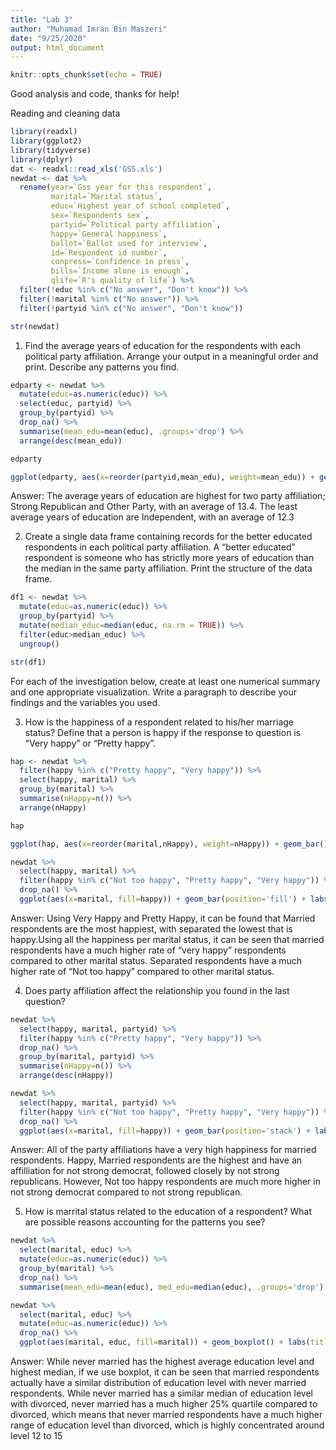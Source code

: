 ```yaml
---
title: "Lab 3"
author: "Muhamad Imran Bin Maszeri"
date: "9/25/2020"
output: html_document
---
```


```r
knitr::opts_chunk$set(echo = TRUE)
```

Good analysis and code, thanks for help!

Reading and cleaning data
```r
library(readxl)
library(ggplot2)
library(tidyverse)
library(dplyr)
dat <- readxl::read_xls('GSS.xls')
newdat <- dat %>%
  rename(year=`Gss year for this respondent`, 
         marital=`Marital status`, 
         educ=`Highest year of school completed`, 
         sex=`Respondents sex`, 
         partyid=`Political party affiliation`, 
         happy=`General happiness`, 
         ballot=`Ballot used for interview`, 
         id=`Respondent id number`,
         conpress=`Confidence in press`,
         bills=`Income alone is enough`,
         qlife=`R's quality of life`) %>%
  filter(!educ %in% c("No answer", "Don't know")) %>%
  filter(!marital %in% c("No answer")) %>%
  filter(!partyid %in% c("No answer", "Don't know"))

str(newdat)
```

1. Find the average years of education for the respondents with each political party affiliation. Arrange your output in a meaningful order and print. Describe any patterns you find.
```r
edparty <- newdat %>%
  mutate(educ=as.numeric(educ)) %>%
  select(educ, partyid) %>%
  group_by(partyid) %>%
  drop_na() %>%
  summarise(mean_edu=mean(educ), .groups='drop') %>%
  arrange(desc(mean_edu))

edparty

ggplot(edparty, aes(x=reorder(partyid,mean_edu), weight=mean_edu)) + geom_bar() + coord_flip() + labs(title="Average Years of Education for each Party Affilliation", x="Party Affilliation", y="Average Years of Education")
```

Answer: The average years of education are highest for two party affiliation;
Strong Republican and Other Party, with an average of 13.4. The least average years of education are Independent, with an average of 12.3

2. Create a single data frame containing records for the better educated respondents in each political party affiliation. A “better educated” respondent is someone who has strictly more years of education than the median in the same party affiliation. Print the structure of the data frame.
```r
df1 <- newdat %>%
  mutate(educ=as.numeric(educ)) %>%
  group_by(partyid) %>%
  mutate(median_educ=median(educ, na.rm = TRUE)) %>%
  filter(educ>median_educ) %>%
  ungroup()

str(df1)
```

For each of the investigation below, create at least one numerical summary and one appropriate visualization. Write a paragraph to describe your findings and the variables you used.

3. How is the happiness of a respondent related to his/her marriage status? Define that a person is happy if the response to question is “Very happy” or “Pretty happy”.
```r
hap <- newdat %>%
  filter(happy %in% c("Pretty happy", "Very happy")) %>%
  select(happy, marital) %>%
  group_by(marital) %>%
  summarise(nHappy=n()) %>%
  arrange(nHappy)

hap

ggplot(hap, aes(x=reorder(marital,nHappy), weight=nHappy)) + geom_bar() + coord_flip() + labs(title="Total Happy respondents per marital status", x="Marital status")

newdat %>%
  select(happy, marital) %>%
  filter(happy %in% c("Not too happy", "Pretty happy", "Very happy")) %>%
  drop_na() %>%
  ggplot(aes(x=marital, fill=happy)) + geom_bar(position='fill') + labs(title="Total Happiness with each marital status", x="Marital Status", fill="Happiness")
```

Answer: Using Very Happy and Pretty Happy, it can be found that Married respondents are the most happiest, with separated the lowest that is happy.Using all the happiness per marital status, it can be seen that married respondents have a much higher rate of "very happy" respondents compared to other marital status. Separated respondents have a much higher rate of "Not too happy" compared to other marital status.

4. Does party affiliation affect the relationship you found in the last question?

```r
newdat %>%
  select(happy, marital, partyid) %>%
  filter(happy %in% c("Pretty happy", "Very happy")) %>%
  drop_na() %>%
  group_by(marital, partyid) %>%
  summarise(nHappy=n()) %>%
  arrange(desc(nHappy))

newdat %>%
  select(happy, marital, partyid) %>%
  filter(happy %in% c("Not too happy", "Pretty happy", "Very happy")) %>%
  drop_na() %>%
  ggplot(aes(x=marital, fill=happy)) + geom_bar(position='stack') + labs(fill="Happiness", x="Marital Status") + facet_wrap(~partyid) + coord_flip()
```

Answer: All of the party affiliations have a very high happiness for married respondents. Happy, Married respondents are the highest and have an affilliation for not strong democrat, followed closely by not strong republicans. However, Not too happy respondents are much more higher in not strong democrat compared to not strong republican. 

5. How is marrital status related to the education of a respondent? What are possible reasons accounting for the patterns you see?
```r
newdat %>%
  select(marital, educ) %>%
  mutate(educ=as.numeric(educ)) %>%
  group_by(marital) %>%
  drop_na() %>%
  summarise(mean_edu=mean(educ), med_edu=median(educ), .groups='drop')

newdat %>%
  select(marital, educ) %>%
  mutate(educ=as.numeric(educ)) %>%
  drop_na() %>%
  ggplot(aes(marital, educ, fill=marital)) + geom_boxplot() + labs(title="Education Level with Marital Status", x="Marital Status", y="Education Level")
```

Answer: While never married has the highest average education level and highest median, if we use boxplot, it can be seen that married respondents actually have a similar distribution of education level with never married respondents. While never married has a similar median of education level with divorced, never married has a much higher 25% quartile compared to divorced, which means that never married respondents have a much higher range of education level than divorced, which is highly concentrated around level 12 to 15
